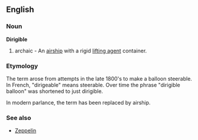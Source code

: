 ==English==
===Noun===
{{wikipedia}}
'''Dirigible'''
# archaic - An [[airship]] with a rigid [[lifting agent]] container.

===Etymology===
The term arose from attempts in the late 1800's to make
a balloon steerable.  In French, "dirigeable" means steerable.
Over time the phrase "dirigible balloon" was shortened
to just dirigible.  

In modern parlance, the term has been replaced by airship.

===See also===
*[[Zeppelin]]